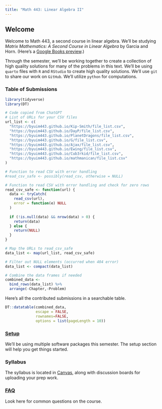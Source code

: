 ```yaml
---
title: "Math 443: Linear Algebra II"
---
```


## Welcome

Welcome to Math 443, a second course in linear algebra.  We'll be studying *Matrix Mathematics: A Second Course in Linear Algebra* by Garcia and Horn. (Here's a [Google Books preview](https://www.google.com/books/edition/Matrix_Mathematics/gv9xzwEACAAJ?hl=en).)

Through the semester, we'll be working together to create a collection of high quality solutions for many of the problems in this text. We'll be using `quarto` files with `R` and `RStudio` to create high quality solutions. We'll use `git` to share our work on `GitHub`. We'll utilize `python` for computations. 


### Table of Submissions

```r
library(tidyverse)
library(DT)

# Code copied from ChatGPT
# List of URLs for your CSV files
url_list <- c(
  "https://byuim443.github.io/Kip-Smith/file_list.csv",
  "https://byuim443.github.io/DayP/file_list.csv",
  "https://byuim443.github.io/PlanetDragons/file_list.csv",
  "https://byuim443.github.io/G/file_list.csv",
  "https://byuim443.github.io/Ajax/file_list.csv",
  "https://byuim443.github.io/Ewing/file_list.csv",
  "https://byuim443.github.io/Cub3rkid/file_list.csv",
  "https://byuim443.github.io/mathmanican/file_list.csv"
)

# Function to read CSV with error handling
#read_csv_safe <- possibly(read_csv, otherwise = NULL)

# Function to read CSV with error handling and check for zero rows
read_csv_safe <- function(url) {
  data <- tryCatch(
    read_csv(url),
    error = function(e) NULL
  )
  
  if (!is.null(data) && nrow(data) > 0) {
    return(data)
  } else {
    return(NULL)
  }
}

# Map the URLs to read_csv_safe
data_list <- map(url_list, read_csv_safe)

# Filter out NULL elements (occurred when 404 error)
data_list <- compact(data_list)

# Combine the data frames if needed
combined_data <- 
  bind_rows(data_list) %>% 
  arrange(-Chapter,-Problem)

```

Here's all the contributed submissions in a searchable table.

```r
DT::datatable(combined_data, 
              escape = FALSE, 
              rownames=FALSE,
              options = list(pageLength = 10))
```

### [Setup](setup.qmd)

We'll be using multiple software packages this semester.  The setup section will help you get things started. 

### Syllabus

The syllabus is located in [Canvas](https://byui.instructure.com/courses/271212), along with discussion boards for uploading your prep work. 

### [FAQ](faq.qmd)

Look here for common questions on the course.
